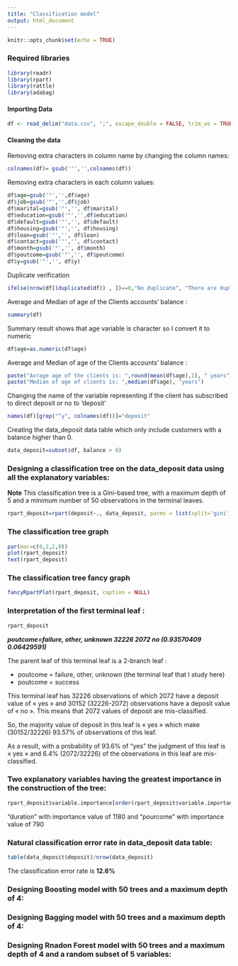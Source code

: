 ```yaml
---
title: "Classification model"
output: html_document
---
```


```r
knitr::opts_chunk$set(echo = TRUE)
```

### Required libraries

```r
library(readr)
library(rpart)
library(rattle)
library(adabag)
```

#### Importing Data

```r
df <- read_delim("data.csv", ";", escape_double = FALSE, trim_ws = TRUE)
```

#### Cleaning the data

Removing extra characters in column name by changing the column names:

```r
colnames(df)= gsub('"','',colnames(df))
```

Removing extra characters in each column values:

```r
df$age=gsub('"','',df$age)
df$job=gsub('"','',df$job)
df$marital=gsub('"','', df$marital)
df$education=gsub('"','',df$education)
df$default=gsub('"','', df$default)
df$housing=gsub('"','', df$housing)
df$loan=gsub('"','', df$loan)
df$contact=gsub('"','', df$contact)
df$month=gsub('"','', df$month)
df$poutcome=gsub('"','', df$poutcome)
df$y=gsub('"','', df$y)
```

Duplicate verification
```r
ifelse(nrow(df[(duplicated(df)) , ])==0,"No duplicate", "There are duplicated in the table")
```

Average and Median of age of the Clients accounts' balance :
```r
summary(df)
```
Summary result shows that age variable is character so I convert it to numeric
```r
df$age=as.numeric(df$age)
```

Average and Median of age of the Clients accounts' balance :
```r
paste("Avrage age of the clients is: ",round(mean(df$age),1), " years")
paste("Median of age of clients is: ",median(df$age), "years")
```

Changing the name of the variable representing if the client has subscribed to direct deposit or no to ‘deposit’
```r
names(df)[grep("^y", colnames(df))]="deposit"
```

Creating the data_deposit data table which only include customers with a balance higher than 0.
```r
data_deposit=subset(df, balance > 0)
```

### Designing a classification tree on the data_deposit data using all the explanatory variables:
**Note** This classification tree is a Gini-based tree, with a maximum depth of 5 and a minimum number of 50 observations in the terminal leaves.
```r
rpart_deposit=rpart(deposit~., data_deposit, parms = list(split='gini'), control=list(maxdepth=5, minsplit=50) , method ='class')
```

### The classification tree graph
```r
par(mar=c(0,2,2,0))
plot(rpart_deposit)
text(rpart_deposit)
```

### The classification tree fancy graph
```r
fancyRpartPlot(rpart_deposit, caption = NULL)
```

### Interpretation of the first terminal leaf :
```r
rpart_deposit
```

___poutcome=failure, other, unknown 32226 2072 no (0.93570409 0.06429591)___

 The parent leaf of this terminal leaf is a 2-branch leaf :
 
 -	poutcome = failure, other, unknown (the terminal leaf that I study here)
 -	poutcome = success

This terminal leaf has 32226 observations of which 2072 have a deposit value of « yes » and 30152 (32226-2072) observations have a deposit value of « no ». This means that 2072 values of deposit are mis-classified.

So, the majority value of deposit in this leaf is « yes » which make (30152/32226) 93.57% of observations of this leaf.

As a result, with a probability of 93.6% of "yes" the judgment of this leaf is « yes » and 6.4% (2072/32226) of the observations in this leaf are mis-classified.

### Two explanatory variables having the greatest importance in the construction of the tree:
```r
rpart_deposit$variable.importance[order(rpart_deposit$variable.importance, decreasing = TRUE)]
```

"duration" with importance value of 1180 and "pourcome" with importance value of 790

### Natural classification error rate in data_deposit data table:
```r
table(data_deposit$deposit)/nrow(data_deposit)
```
The classification error rate is __12.6%__

### Designing Boosting model with 50 trees and a maximum depth of 4:
### Designing Bagging model with 50 trees and a maximum depth of 4:
### Designing Rnadon Forest model with 50 trees and a maximum depth of 4 and a random subset of 5 variables: